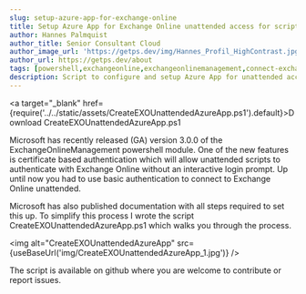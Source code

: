 ```yaml
---
slug: setup-azure-app-for-exchange-online
title: Setup Azure App for Exchange Online unattended access for scripts
author: Hannes Palmquist
author_title: Senior Consultant Cloud
author_image_url: 'https://getps.dev/img/Hannes_Profil_HighContrast.jpg'
author_url: https://getps.dev/about
tags: [powershell,exchangeonline,exchangeonlinemanagement,connect-exchangeonline,azureapp,azure app,unattended,certificate]
description: Script to configure and setup Azure App for unattended access to Exchange Online
---
```


<div class="fb-share-button"
data-href="https://getps.dev/blog/ps-tools-queue-module"
data-layout="button"
data-size="small">
</div>


<a target="_blank" href={require('../../static/assets/CreateEXOUnattendedAzureApp.ps1').default}>Download CreateEXOUnattendedAzureApp.ps1</a>
<p>

Microsoft has recently released (GA) version 3.0.0 of the ExchangeOnlineManagement powershell module. One of the new features is certificate based authentication which will allow unattended scripts to authenticate with Exchange Online without an interactive login prompt. Up until now you had to use basic authentication to connect to Exchange Online unattended.

Microsoft has also published documentation with all steps required to set this up. To simplify this process I wrote the script CreateEXOUnattendedAzureApp.ps1 which walks you through the process.

<img alt="CreateEXOUnattendedAzureApp" src={useBaseUrl('img/CreateEXOUnattendedAzureApp_1.jpg')} />

The script is available on github where you are welcome to contribute or report issues.

```powershell
```
